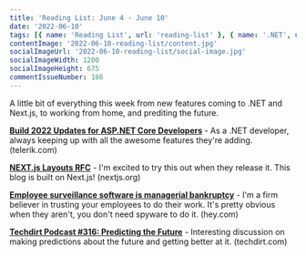 ```yaml
---
title: 'Reading List: June 4 - June 10'
date: '2022-06-10'
tags: [{ name: 'Reading List', url: 'reading-list' }, { name: '.NET', url: 'dotnet'}, { name: 'Next.js', url: 'nextjs'}, { name: 'WFH', url: 'wfh'}]
contentImage: '2022-06-10-reading-list/content.jpg'
socialImageUrl: '2022-06-10-reading-list/social-image.jpg'
socialImageWidth: 1200
socialImageHeight: 675
commentIssueNumber: 186
---
```


A little bit of everything this week from new features coming to .NET and Next.js, to working from home, and prediting the future.

[**Build 2022 Updates for ASP.NET Core Developers**](https://www.telerik.com/blogs/build-2022-updates-aspnet-core-developers) - As a .NET developer, always keeping up with all the awesome features they're adding. <span className="domain-name">(telerik.com)</span>

[**NEXT.js Layouts RFC**](https://nextjs.org/blog/layouts-rfc) - I'm excited to try this out when they release it. This blog is built on Next.js! <span className="domain-name">(nextjs.org)</span>

[**Employee surveillance software is managerial bankruptcy**](https://world.hey.com/dhh/employee-surveillance-software-is-managerial-bankruptcy-94e48a08) - I'm a firm believer in trusting your employees to do their work. It's pretty obvious when they aren't, you don't need spyware to do it. <span className="domain-name">(hey.com)</span>

[**Techdirt Podcast #316: Predicting the Future**](https://www.techdirt.com/2022/04/05/techdirt-podcast-episode-316-predicting-the-future/) - Interesting discussion on making predictions about the future and getting better at it. <span className="domain-name">(techdirt.com)</span>

